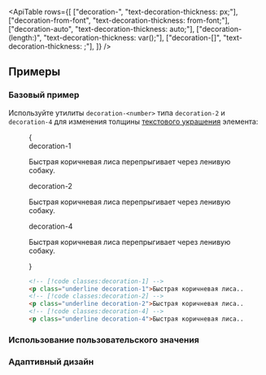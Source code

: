 

<ApiTable
  rows={[
    ["decoration-<number>", "text-decoration-thickness: <number>px;"],
    ["decoration-from-font", "text-decoration-thickness: from-font;"],
    ["decoration-auto", "text-decoration-thickness: auto;"],
    ["decoration-(length:<custom-property>)", "text-decoration-thickness: var(<custom-property>);"],
    ["decoration-[<value>]", "text-decoration-thickness: <value>;"],
  ]}
/>

## Примеры

### Базовый пример

Используйте утилиты `decoration-<number>` типа `decoration-2` и `decoration-4` для изменения толщины [текстового украшения](/docs/text-decoration-line) элемента:

<Figure>

<Example>
  {
    <div className="flex flex-col gap-8 text-gray-900 dark:text-gray-200">
      <div>
        <div className="mb-3 font-mono text-xs font-medium text-gray-500 dark:text-gray-400">decoration-1</div>
        <p className="text-lg font-medium underline decoration-1">Быстрая коричневая лиса перепрыгивает через ленивую собаку.</p>
      </div>
      <div>
        <div className="mb-3 font-mono text-xs font-medium text-gray-500 dark:text-gray-400">decoration-2</div>
        <p className="text-lg font-medium underline decoration-2">Быстрая коричневая лиса перепрыгивает через ленивую собаку.</p>
      </div>
      <div>
        <div className="mb-3 font-mono text-xs font-medium text-gray-500 dark:text-gray-400">decoration-4</div>
        <p className="text-lg font-medium underline decoration-4">Быстрая коричневая лиса перепрыгивает через ленивую собаку.</p>
      </div>
    </div>
  }
</Example>

```html
<!-- [!code classes:decoration-1] -->
<p class="underline decoration-1">Быстрая коричневая лиса...</p>
<!-- [!code classes:decoration-2] -->
<p class="underline decoration-2">Быстрая коричневая лиса...</p>
<!-- [!code classes:decoration-4] -->
<p class="underline decoration-4">Быстрая коричневая лиса...</p>
```

</Figure>

### Использование пользовательского значения

<UsingACustomValue
  element="p"
  utility="decoration"
  name="text decoration thickness"
  value="0.25rem"
  variable="decoration-thickness"
  dataType="length"
/>

### Адаптивный дизайн

<ResponsiveDesign
  element="p"
  property="text-decoration-thickness"
  defaultClass="underline"
  featuredClass="decoration-4"
/>
